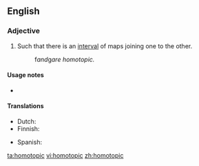 ==English==
{{wikipedia}}
===Adjective===
{{en-adj|-}}

# {{topology|of two [[map]]s}} Such that there is an [[interval]] of maps joining one to the other.
#: f'' and ''g'' are homotopic.''

====Usage notes====
* {{en-usage-equal}}

====Translations====
{{trans-top|topology}}
* Dutch: {{t-|nl|homotopisch}}
* Finnish: {{t-|fi|homotooppinen}}
{{trans-mid}}
* Spanish: {{t-|es|homotópico}}
{{trans-bottom}}

[[ta:homotopic]]
[[vi:homotopic]]
[[zh:homotopic]]